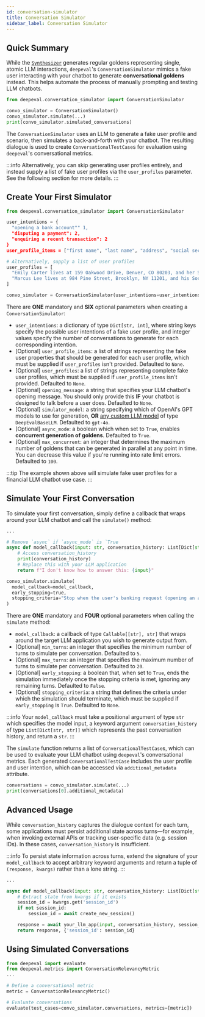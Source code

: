 ```yaml
---
id: conversation-simulator
title: Conversation Simulator
sidebar_label: Conversation Simulator
---
```


<head>
  <link
    rel="canonical"
    href="https://deepeval.com/docs/conversation-simulator"
  />
</head>

## Quick Summary

While the [`Synthesizer`](/docs/synthesizer-introduction) generates regular goldens representing single, atomic LLM interactions, `deepeval`'s `ConversationSimulator` mimics a fake user interacting with your chatbot to generate **conversational goldens** instead. This helps automate the process of manually prompting and testing LLM chatbots.

```python
from deepeval.conversation_simulator import ConversationSimulator

convo_simulator = ConversationSimulator()
convo_simulator.simulate(...)
print(convo_simulator.simulated_conversations)
```

The `ConversationSimulator` uses an LLM to generate a fake user profile and scenario, then simulates a back-and-forth with your chatbot. The resulting dialogue is used to create `ConversationalTestCase`s for evaluation using `deepeval`'s conversational metrics.

:::info
Alternatively, you can skip generating user profiles entirely, and instead supply a list of fake user profiles via the `user_profiles` parameter. See the following section for more details.
:::

## Create Your First Simulator

```python
from deepeval.conversation_simulator import ConversationSimulator

user_intentions = {
  "opening a bank account"" 1,
  "disputing a payment": 2,
  "enquiring a recent transaction": 2
}
user_profile_items = ["first name", "last name", "address", "social security number"]

# Alternatively, supply a list of user profiles
user_profiles = [
  "Emily Carter lives at 159 Oakwood Drive, Denver, CO 80203, and her Social Security Number is 345-67-8901.",
  "Marcus Lee lives at 984 Pine Street, Brooklyn, NY 11201, and his Social Security Number is 789-12-3456."
]

convo_simulator = ConversationSimulator(user_intentions=user_intentions, user_profile_items=user_profile_items)
```

There are **ONE** mandatory and **SIX** optional parameters when creating a `ConversationSimulator`:

- `user_intentions`: a dictionary of type `Dict[str, int]`, where string keys specify the possible user intentions of a fake user profile, and integer values specify the number of conversations to generate for each corresponding intention.
- [Optional] `user_profile_items`: a list of strings representing the fake user properties that should be generated for each user profile, which must be supplied if `user_profiles` isn't provided. Defaulted to `None`.
- [Optional] `user_profiles`: a list of strings representing complete fake user profiles, which must be supplied if `user_profile_items` isn't provided. Defaulted to `None`.
- [Optional] `opening_message`: a string that specifies your LLM chatbot's opening message. You should only provide this **IF** your chatbot is designed to talk before a user does. Defaulted to `None`.
- [Optional] `simulator_model`: a string specifying which of OpenAI's GPT models to use for generation, **OR** [any custom LLM model](/docs/metrics-introduction#using-a-custom-llm) of type `DeepEvalBaseLLM`. Defaulted to `gpt-4o`.
- [Optional] `async_mode`: a boolean which when set to `True`, enables **concurrent generation of goldens**. Defaulted to `True`.
- [Optional] `max_concurrent`: an integer that determines the maximum number of goldens that can be generated in parallel at any point in time. You can decrease this value if you're running into rate limit errors. Defaulted to `100`.

:::tip
The example shown above will simulate fake user profiles for a financial LLM chatbot use case.
:::

## Simulate Your First Conversation

To simulate your first conversation, simply define a callback that wraps around your LLM chatbot and call the `simulate()` method:

```python
...

# Remove `async` if `async_mode` is `True
async def model_callback(input: str, conversation_history: List[Dict[str, str]]) -> str:
    # Access conversation_history
    print(conversation_history)
    # Replace this with your LLM application
    return f"I don't know how to answer this: {input}"

convo_simulator.simulate(
  model_callback=model_callback,
  early_stopping=true,
  stopping_criteria="Stop when the user's banking request (opening an account, disputing a payment, or querying a transaction) has been fully resolved.",
)
```

There are **ONE** mandatory and **FOUR** optional parameters when calling the `simulate` method:

- `model_callback`: a callback of type `Callable[[str], str]` that wraps around the target LLM application you wish to generate output from.
- [Optional] `min_turns`: an integer that specifies the minimum number of turns to simulate per conversation. Defaulted to `5`.
- [Optional] `max_turns`: an integer that specifies the maximum number of turns to simulate per conversation. Defaulted to `20`.
- [Optional] `early_stopping`: a boolean that, when set to `True`, ends the simulation immediately once the stopping criteria is met, ignoring any remaining turns. Defaulted to `False`.
- [Optional] `stopping_criteria`: a string that defines the criteria under which the simulation should terminate, which must be supplied if `early_stopping` is `True`. Defaulted to `None`.

:::info
Your `model_callback` must take a positional argument of type `str` which specifies the model input, a keyword argument `conversation_history` of type `List[Dict[str, str]]` which represents the past conversation history, and return a `str`.
:::

The `simulate` function returns a list of `ConversationalTestCase`s, which can be used to evaluate your LLM chatbot using `deepeval`'s conversational metrics. Each generated `ConversationalTestCase` includes the user profile and user intention, which can be accessed via `additional_metadata` attribute.

```python
conversations = convo_simulator.simulate(...)
print(conversations[0].additional_metadata)
```

## Advanced Usage

While `conversation_history` captures the dialogue context for each turn, some applications must persist additional state across turns—for example, when invoking external APIs or tracking user-specific data (e.g. session IDs). In these cases, `conversation_history` is insufficient.

:::info
To persist state information across turns, extend the signature of your `model_callback` to accept arbitrary keyword arguments and return a tuple of `(response, kwargs)` rather than a lone string.
:::

```python
...

async def model_callback(input: str, conversation_history: List[Dict[str, str]], **kwargs) -> Tuple[str, Dict[str, Any]]:
    # Extract state from kwargs if it exists
    session_id = kwargs.get('session_id')
    if not session_id:
        session_id = await create_new_session()

    response = await your_llm_app(input, conversation_history, session_id)
    return response, {'session_id': session_id}
```

## Using Simulated Conversations

```python
from deepeval import evaluate
from deepeval.metrics import ConversationRelevancyMetric
...

# Define a conversational metric
metric = ConversationRelevancyMetric()

# Evaluate conversations
evaluate(test_cases=convo_simulator.conversations, metrics=[metric])
```
